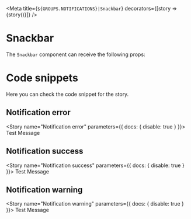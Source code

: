 
<Meta
  title={`${GROUPS.NOTIFICATIONS}|Snackbar`}
  decorators={[story => <DivFlex>{story()}</DivFlex>]}
/>

# Snackbar

The `Snackbar` component can receive the following props:

<Props of={Snackbar} />

# Code snippets

Here you can check the code snippet for the story.

## Notification error

<Story name="Notification error" parameters={{ docs: { disable: true } }}>
  <Snackbar show variant="error">
    Test Message
  </Snackbar>
</Story>

<Source id="notifications-snackbar--notification-error" />

## Notification success

<Story name="Notification success" parameters={{ docs: { disable: true } }}>
  <Snackbar show variant="success">
    Test Message
  </Snackbar>
</Story>

<Source id="notifications-snackbar--notification-success" />

## Notification warning

<Story name="Notification warning" parameters={{ docs: { disable: true } }}>
  <Snackbar show variant="warning">
    Test Message
  </Snackbar>
</Story>

<Source id="notifications-snackbar--notification-warning" />

